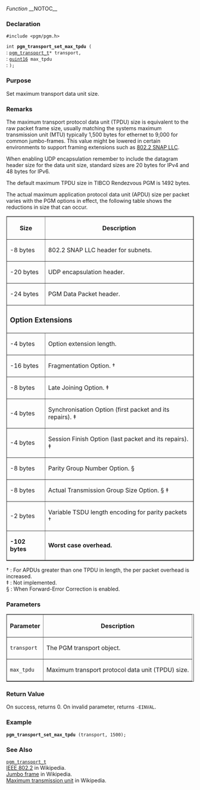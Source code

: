 ﻿''Function''
__NOTOC__
=== Declaration ===
<tt>#include <pgm/pgm.h></tt>

<tt>int '''pgm_transport_set_max_tpdu''' (</tt><br>
: <tt>[[OpenPGM C Reference/pgm_transport_t|pgm_transport_t]]*     transport,</tt><br>
: <tt>[http://library.gnome.org/devel/glib/stable/glib-Basic-Types.html#guint16 guint16]                   max_tpdu</tt><br>
: <tt>);</tt>

=== Purpose ===
Set maximum transport data unit size.

=== Remarks ===
The maximum transport protocol data unit (TPDU) size is equivalent to the raw packet frame size, usually matching the systems maximum transmission unit (MTU) typically 1,500 bytes for ethernet to 9,000 for common jumbo-frames.  This value might be lowered in certain environments to support framing extensions such as [http://en.wikipedia.org/wiki/802.2 802.2 SNAP LLC].

When enabling UDP encapsulation remember to include the datagram header size for the data unit size, standard sizes are 20 bytes for IPv4 and 48 bytes for IPv6.

The default maximum TPDU size in TIBCO Rendezvous PGM is 1492 bytes.

The actual maximum application protocol data unit (APDU) size per packet varies with the PGM options in effect, the following table shows the reductions in size that can occur.


<table border="1" cellpadding="5" cellspacing="0">
<tr>
<th>Size</th>
<th>Description</th>
</tr>
<tr>
<td>-8 bytes</td>
<td>802.2 SNAP LLC header for subnets.</td>
</tr><tr>
<td>-20 bytes</td>
<td>UDP encapsulation header.</td>
</tr><tr>
<td>-24 bytes</td>
<td>PGM Data Packet header.</td>
</tr><tr>
<td colspan="2"><h3>Option Extensions</h3></td>
</tr><tr>
<td>-4 bytes</td>
<td>Option extension length.</td>
</tr><tr>
<td>-16 bytes</td>
<td>Fragmentation Option. &dagger;</td>
</tr><tr>
<td>-8 bytes</td>
<td>Late Joining Option. &Dagger;</td>
</tr><tr>
<td>-4 bytes</td>
<td>Synchronisation Option (first packet and its repairs). &Dagger;</td>
</tr><tr>
<td>-4 bytes</td>
<td>Session Finish Option (last packet and its repairs). &Dagger;</td>
</tr><tr>
<td>-8 bytes</td>
<td>Parity Group Number Option. &sect;</td>
</tr><tr>
<td>-8 bytes</td>
<td>Actual Transmission Group Size Option. &sect; &Dagger;</td>
</tr><tr>
<td>-2 bytes</td>
<td>Variable TSDU length encoding for parity packets &dagger;</td>
</tr><tr>
<td>'''-102 bytes'''</td>
<td>'''Worst case overhead.'''</td>
</tr>
</table>


; &dagger; : For APDUs greater than one TPDU in length, the per packet overhead is increased.
; &Dagger; : Not implemented.
; &sect; : When Forward-Error Correction is enabled.


=== Parameters ===
<table border="1" cellpadding="5" cellspacing="0">
<tr>
<th>Parameter</th>
<th>Description</th>
</tr>
<tr>
<td><tt>transport</tt></td>
<td>The PGM transport object.</td>
</tr><tr>
<td><tt>max_tpdu</tt></td>
<td>Maximum transport protocol data unit (TPDU) size.</td>
</tr>
</table>


=== Return Value ===
On success, returns 0.  On invalid parameter, returns <tt>-EINVAL</tt>.

=== Example ===

 '''pgm_transport_set_max_tpdu''' (transport, 1500);

=== See Also ===
<tt>[[OpenPGM C Reference/pgm_transport_t|pgm_transport_t]]</tt><br>
[http://en.wikipedia.org/wiki/802.2 IEEE 802.2] in Wikipedia.<br>
[http://en.wikipedia.org/wiki/Jumbo_frame Jumbo frame] in Wikipedia.<br>
[http://en.wikipedia.org/wiki/Maximum_transmission_unit Maximum transmission unit] in Wikipedia.

